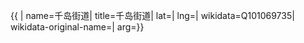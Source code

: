 {{ {{{1|PRC admin/showdata}}}|
name=千岛街道|
title=千岛街道|
lat=|
lng=|
wikidata=Q101069735|
wikidata-original-name=|
arg={{{arg|}}}}}